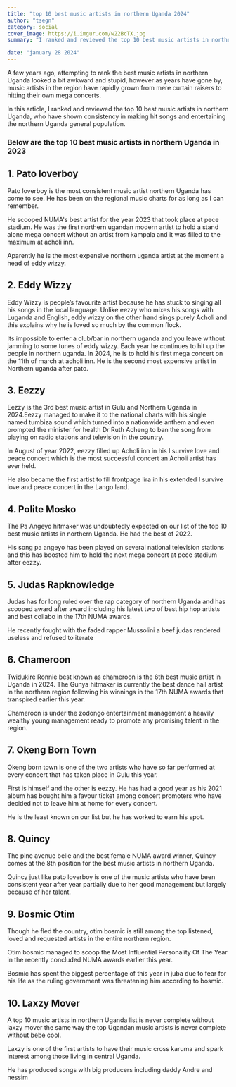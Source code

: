 ```yaml
---
title: "top 10 best music artists in northern Uganda 2024"
author: "tsegn"
category: social
cover_image: https://i.imgur.com/w22BcTX.jpg
summary: "I ranked and reviewed the top 10 best music artists in northern Uganda, who have shown consistency in making hit songs "

date: "january 28 2024"
---
```


A few years ago, attempting to rank the best music artists in northern Uganda looked a bit awkward and stupid, however as years have gone by, music artists in the region have rapidly grown from mere curtain raisers to hitting their own mega concerts.

In this article, I ranked and reviewed the top 10 best music artists in northern Uganda, who have shown consistency in making hit songs and entertaining the northern Uganda general population.

### Below are the top 10 best music artists in northern Uganda in 2023

## 1. Pato loverboy

Pato loverboy is the most consistent music artist northern Uganda has come to see. He has been on the regional music charts for as long as I can remember.

He scooped NUMA's best artist for the year 2023 that took place at pece stadium. He was the first northern ugandan modern artist to hold a stand alone mega concert without an artist from kampala and it was filled to the maximum at acholi inn.

Aparently he is the most expensive northern uganda artist at the moment a head of eddy wizzy.

## 2. Eddy Wizzy

Eddy Wizzy is people’s favourite artist because he has stuck to singing all his songs in the local language. Unlike eezzy who mixes his songs with Luganda and English, eddy wizzy on the other hand sings purely Acholi and this explains why he is loved so much by the common flock.

Its impossible to enter a club/bar in northern uganda and you leave without jamming to some tunes of eddy wizzy. Each year he continues to hit up the people in northern uganda. In 2024, he is to hold his first mega concert on the 11th of march at acholi inn.
He is the second most expensive artist in Northern uganda after pato.

## 3. Eezzy

Eezzy is the 3rd best music artist in Gulu and Northern Uganda in 2024.Eezzy managed to make it to the national charts with his single named tumbiza sound which turned into a nationwide anthem and even prompted the minister for health Dr Ruth Acheng to ban the song from playing on radio stations and television in the country.

In August of year 2022, eezzy filled up Acholi inn in his I survive love and peace concert which is the most successful concert an Acholi artist has ever held.

He also became the first artist to fill frontpage lira in his extended I survive love and peace concert in the Lango land.

## 4. Polite Mosko

The Pa Angeyo hitmaker was undoubtedly expected on our list of the top 10 best music artists in northern Uganda. He had the best of 2022.

His song pa angeyo has been played on several national television stations and this has boosted him to hold the next mega concert at pece stadium after eezzy.

<AdsComponent />

## 5. Judas Rapknowledge

Judas has for long ruled over the rap category of northern Uganda and has scooped award after award including his latest two of best hip hop artists and best collabo in the 17th NUMA awards.

He recently fought with the faded rapper Mussolini a beef judas rendered useless and refused to iterate

## 6. Chameroon

Twidukire Ronnie best known as chameroon is the 6th best music artist in Uganda in 2024. The Gunya hitmaker is currently the best dance hall artist in the northern region following his winnings in the 17th NUMA awards that transpired earlier this year.

Chameroon is under the zodongo entertainment management a heavily wealthy young management ready to promote any promising talent in the region.

<AdsComponent />

## 7. Okeng Born Town

Okeng born town is one of the two artists who have so far performed at every concert that has taken place in Gulu this year.

First is himself and the other is eezzy. He has had a good year as his 2021 album has bought him a favour ticket among concert promoters who have decided not to leave him at home for every concert.

He is the least known on our list but he has worked to earn his spot.

## 8. Quincy

The pine avenue belle and the best female NUMA award winner, Quincy comes at the 8th position for the best music artists in northern Uganda.

Quincy just like pato loverboy is one of the music artists who have been consistent year after year partially due to her good management but largely because of her talent.

## 9. Bosmic Otim

Though he fled the country, otim bosmic is still among the top listened, loved and requested artists in the entire northern region.

Otim bosmic managed to scoop the Most Influential Personality Of The Year in the recently concluded NUMA awards earlier this year.

Bosmic has spent the biggest percentage of this year in juba due to fear for his life as the ruling government was threatening him according to bosmic.

<AdsComponent />

## 10. Laxzy Mover

A top 10 music artists in northern Uganda list is never complete without laxzy mover the same way the top Ugandan music artists is never complete without bebe cool.

Laxzy is one of the first artists to have their music cross karuma and spark interest among those living in central Uganda.

He has produced songs with big producers including daddy Andre and nessim
